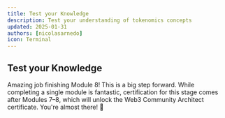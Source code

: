 ```yaml
---
title: Test your Knowledge
description: Test your understanding of tokenomics concepts
updated: 2025-01-31
authors: [nicolasarnedo]
icon: Terminal
---
```


## Test your Knowledge

<Quiz quizId="801" />
<Quiz quizId="802" />
<Quiz quizId="803" />
<Quiz quizId="804" />
<Quiz quizId="805" />

Amazing job finishing Module 8! This is a big step forward. While completing a single module is fantastic, certification for this stage comes after Modules 7–8, which will unlock the Web3 Community Architect certificate. You're almost there! 🌟
